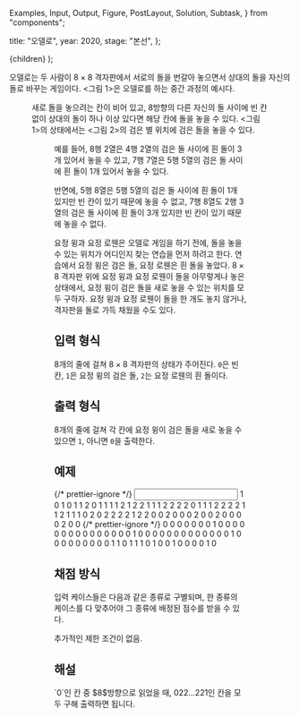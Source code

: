   Examples,
  Input,
  Output,
  Figure,
  PostLayout,
  Solution,
  Subtask,
} from "components";

  title: "오델로",
  year: 2020,
  stage: "본선",
};

  <PostLayout meta={meta}>{children}</PostLayout>
);

오델로는 두 사람이 $8\times 8$ 격자판에서 서로의 돌을 번갈아 놓으면서 상대의 돌을 자신의 돌로 바꾸는 게임이다. &lt;그림 1&gt;은 오델로를 하는 중간 과정의 예시다.

<Figure src="/2020/othello1.png" caption="&lt;그림 1&gt;" />

새로 돌을 놓으려는 칸이 비어 있고, $8$방향의 다른 자신의 돌 사이에 빈 칸 없이 상대의 돌이 하나 이상 있다면 해당 칸에 돌을 놓을 수 있다. &lt;그림 1&gt;의 상태에서는 &lt;그림 2&gt;의 검은 별 위치에 검은 돌을 놓을 수 있다.

<Figure src="/2020/othello2.png" caption="&lt;그림 2&gt;" />

예를 들어, $8$행 $2$열은 $4$행 $2$열의 검은 돌 사이에 흰 돌이 $3$개 있어서 놓을 수 있고, $7$행 $7$열은 $5$행 $5$열의 검은 돌 사이에 흰 돌이 $1$개 있어서 놓을 수 있다.

반면에, $5$행 $8$열은 $5$행 $5$열의 검은 돌 사이에 흰 돌이 $1$개 있지만 빈 칸이 있기 때문에 놓을 수 없고, $7$행 $8$열도 $2$행 $3$열의 검은 돌 사이에 흰 돌이 $3$개 있지만 빈 칸이 있기 때문에 놓을 수 없다.

요정 윙과 요정 로웬은 오델로 게임을 하기 전에, 돌을 놓을 수 있는 위치가 어디인지 찾는 연습을 먼저 하려고 한다. 연습에서 요정 윙은 검은 돌, 요정 로웬은 흰 돌을 놓았다. $8\times 8$ 격자판 위에 요정 윙과 요정 로웬이 돌을 아무렇게나 놓은 상태에서, 요정 윙이 검은 돌을 새로 놓을 수 있는 위치를 모두 구하자. 요정 윙과 요정 로웬이 돌을 한 개도 놓지 않거나, 격자판을 돌로 가득 채웠을 수도 있다.

## 입력 형식

$8$개의 줄에 걸쳐 $8\times 8$ 격자판의 상태가 주어진다. `0`은 빈 칸, `1`은 요정 윙의 검은 돌, `2`는 요정 로웬의 흰 돌이다.

## 출력 형식

$8$개의 줄에 걸쳐 각 칸에 요정 윙이 검은 돌을 새로 놓을 수 있으면 `1`, 아니면 `0`을 출력한다.

## 예제

<Examples>
  {/* prettier-ignore */}
  <Input>
    1 0 1 0 1 1 2 0
    1 1 1 1 2 1 2 2
    1 1 1 2 2 2 2 0
    1 1 1 2 2 2 2 1
    1 2 1 1 1 0 2 0
    2 2 2 2 1 2 2 0
    0 2 0 0 0 2 0 0
    2 0 0 0 0 2 0 0
  </Input>
  {/* prettier-ignore */}
  <Output>
    0 0 0 0 0 0 0 1
    0 0 0 0 0 0 0 0
    0 0 0 0 0 0 0 1
    0 0 0 0 0 0 0 0
    0 0 0 0 0 1 0 0
    0 0 0 0 0 0 0 1
    1 0 1 1 1 0 1 0
    0 1 0 0 0 0 1 0
  </Output>
</Examples>

## 채점 방식

입력 케이스들은 다음과 같은 종류로 구별되며, 한 종류의 케이스를 다 맞추어야 그 종류에 배정된 점수를 받을 수 있다.

<Subtask index={1} score={100}>
  추가적인 제한 조건이 없음.
</Subtask>

## 해설

<Solution>
  `0`인 칸 중 $8$방향으로 읽었을 때, 022...221인 칸을 모두 구해 출력하면 됩니다.
</Solution>
